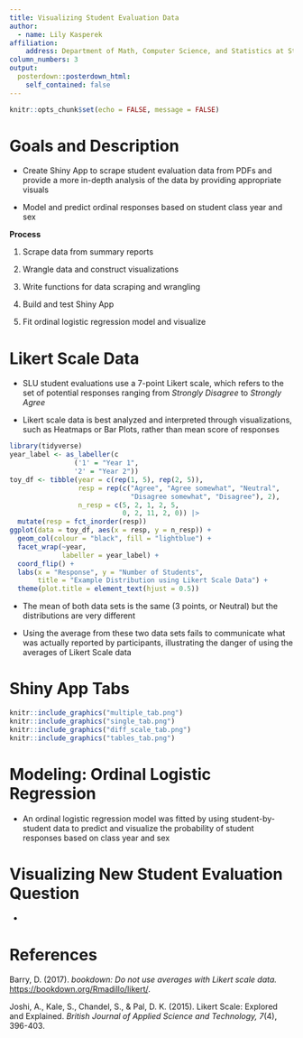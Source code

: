 ```yaml
---
title: Visualizing Student Evaluation Data
author:
  - name: Lily Kasperek
affiliation:
    address: Department of Math, Computer Science, and Statistics at St. Lawrence University
column_numbers: 3
output: 
  posterdown::posterdown_html:
    self_contained: false
---
```


```r
knitr::opts_chunk$set(echo = FALSE, message = FALSE)
```

# Goals and Description

-   Create Shiny App to scrape student evaluation data from PDFs and provide a more in-depth analysis of the data by providing appropriate visuals

-   Model and predict ordinal responses based on student class year and sex

**Process**

1.  Scrape data from summary reports

2.  Wrangle data and construct visualizations

3.  Write functions for data scraping and wrangling

4.  Build and test Shiny App

5.  Fit ordinal logistic regression model and visualize

# Likert Scale Data

-   SLU student evaluations use a 7-point Likert scale, which refers to the set of potential responses ranging from *Strongly Disagree* to *Strongly Agree*

-   Likert scale data is best analyzed and interpreted through visualizations, such as Heatmaps or Bar Plots, rather than mean score of responses

```r
library(tidyverse)
year_label <- as_labeller(c
                ('1' = "Year 1",
                '2' = "Year 2"))
toy_df <- tibble(year = c(rep(1, 5), rep(2, 5)),
                 resp = rep(c("Agree", "Agree somewhat", "Neutral",
                              "Disagree somewhat", "Disagree"), 2),
                 n_resp = c(5, 2, 1, 2, 5, 
                            0, 2, 11, 2, 0)) |>
  mutate(resp = fct_inorder(resp))
ggplot(data = toy_df, aes(x = resp, y = n_resp)) +
  geom_col(colour = "black", fill = "lightblue") +
  facet_wrap(~year,
             labeller = year_label) +
  coord_flip() +
  labs(x = "Response", y = "Number of Students",
       title = "Example Distribution using Likert Scale Data") +
  theme(plot.title = element_text(hjust = 0.5))
```

-   The mean of both data sets is the same (3 points, or Neutral) but the distributions are very different

-   Using the average from these two data sets fails to communicate what was actually reported by participants, illustrating the danger of using the averages of Likert Scale data

# Shiny App Tabs

```r
knitr::include_graphics("multiple_tab.png")
knitr::include_graphics("single_tab.png")
knitr::include_graphics("diff_scale_tab.png")
knitr::include_graphics("tables_tab.png")
```

# Modeling: Ordinal Logistic Regression

-   An ordinal logistic regression model was fitted by using student-by-student data to predict and visualize the probability of student responses based on class year and sex

# Visualizing New Student Evaluation Question

-  

# References

Barry, D. (2017). *bookdown: Do not use averages with Likert scale data.* <https://bookdown.org/Rmadillo/likert/>.

Joshi, A., Kale, S., Chandel, S., & Pal, D. K. (2015). Likert Scale: Explored and Explained. *British Journal of Applied Science and Technology, 7*(4), 396-403.
